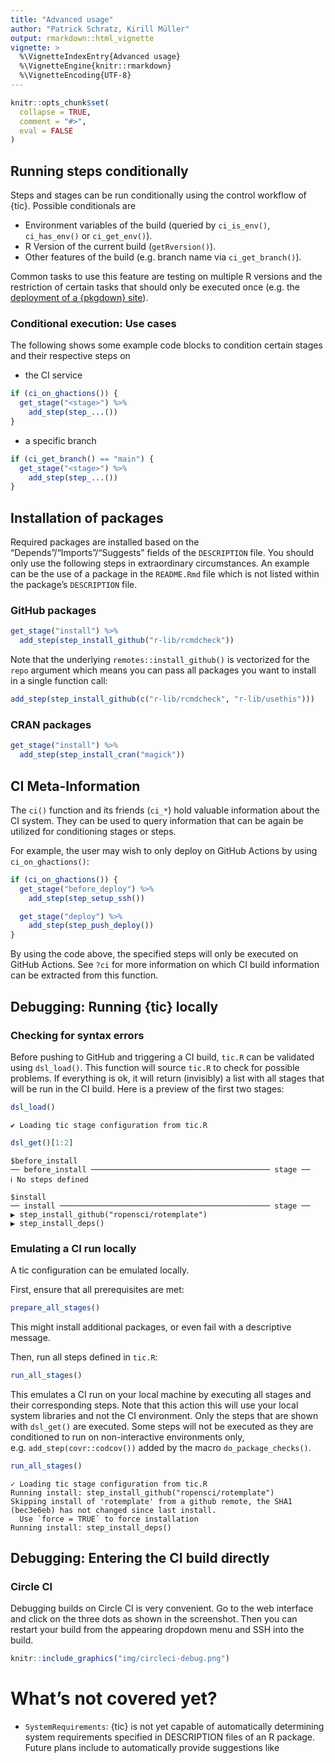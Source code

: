 ```yaml
---
title: "Advanced usage"
author: "Patrick Schratz, Kirill Müller"
output: rmarkdown::html_vignette
vignette: >
  %\VignetteIndexEntry{Advanced usage}
  %\VignetteEngine{knitr::rmarkdown}
  %\VignetteEncoding{UTF-8}
---
```


```r
knitr::opts_chunk$set(
  collapse = TRUE,
  comment = "#>",
  eval = FALSE
)
```

## Running steps conditionally

Steps and stages can be run conditionally using the control workflow of {tic}.
Possible conditionals are

- Environment variables of the build (queried by `ci_is_env()`, `ci_has_env()` or `ci_get_env()`).
- R Version of the current build (`getRversion()`).
- Other features of the build (e.g. branch name via `ci_get_branch()`).

Common tasks to use this feature are testing on multiple R versions and the restriction of certain tasks that should only be executed once (e.g. the [deployment of a {pkgdown} site](deployment.html#pkgdown-deployment)).

### Conditional execution: Use cases

The following shows some example code blocks to condition certain stages and their respective steps on

- the CI service

```r
if (ci_on_ghactions()) {
  get_stage("<stage>") %>%
    add_step(step_...())
}
```

- a specific branch

```r
if (ci_get_branch() == "main") {
  get_stage("<stage>") %>%
    add_step(step_...())
}
```

## Installation of packages

Required packages are installed based on the "Depends"/"Imports"/"Suggests" fields of the `DESCRIPTION` file.
You should only use the following steps in extraordinary circumstances.
An example can be the use of a package in the `README.Rmd` file which is not listed within the package's `DESCRIPTION` file.

### GitHub packages

```r
get_stage("install") %>%
  add_step(step_install_github("r-lib/rcmdcheck"))
```

Note that the underlying `remotes::install_github()` is vectorized for the `repo` argument which means you can pass all packages you want to install in a single function call:

```r
add_step(step_install_github(c("r-lib/rcmdcheck", "r-lib/usethis")))
```

### CRAN packages

```r
get_stage("install") %>%
  add_step(step_install_cran("magick"))
```

## CI Meta-Information

The `ci()` function and its friends (`ci_*`) hold valuable information about the CI system.
They can be used to query information that can be again be utilized for conditioning stages or steps.

For example, the user may wish to only deploy on GitHub Actions by using `ci_on_ghactions()`:

```r
if (ci_on_ghactions()) {
  get_stage("before_deploy") %>%
    add_step(step_setup_ssh())

  get_stage("deploy") %>%
    add_step(step_push_deploy())
}
```

By using the code above, the specified steps will only be executed on GitHub Actions.
See `?ci` for more information on which CI build information can be extracted from this function.

## Debugging: Running {tic} locally

### Checking for syntax errors

Before pushing to GitHub and triggering a CI build, `tic.R` can be validated using `dsl_load()`.
This function will source `tic.R` to check for possible problems.
If everything is ok, it will return (invisibly) a list with all stages that will be run in the CI build.
Here is a preview of the first two stages:

```r
dsl_load()
```

```
✔ Loading tic stage configuration from tic.R
```

```r
dsl_get()[1:2]
```

```
$before_install
── before_install ──────────────────────────────────────── stage ──
ℹ No steps defined

$install
── install ─────────────────────────────────────────────── stage ──
▶ step_install_github("ropensci/rotemplate")
▶ step_install_deps()
```


### Emulating a CI run locally

A tic configuration can be emulated locally.

First, ensure that all prerequisites are met:

```r
prepare_all_stages()
```

This might install additional packages, or even fail with a descriptive message.

Then, run all steps defined in `tic.R`:

```r
run_all_stages()
```

This emulates a CI run on your local machine by executing all stages and their corresponding steps.
Note that this action this will use your local system libraries and not the CI environment.
Only the steps that are shown with `dsl_get()` are executed.
Some steps will not be executed as they are conditioned to run on non-interactive environments only, e.g. `add_step(covr::codcov())` added by the macro `do_package_checks()`.

```r
run_all_stages()
```

```
✓ Loading tic stage configuration from tic.R
Running install: step_install_github("ropensci/rotemplate")
Skipping install of 'rotemplate' from a github remote, the SHA1 (bec3e6eb) has not changed since last install.
  Use `force = TRUE` to force installation
Running install: step_install_deps()
```

## Debugging: Entering the CI build directly

### Circle CI

Debugging builds on Circle CI is very convenient.
Go to the web interface and click on the three dots as shown in the screenshot.
Then you can restart your build from the appearing dropdown menu and SSH into the build.

```r
knitr::include_graphics("img/circleci-debug.png")
```

# What's not covered yet?

- `SystemRequirements`: {tic} is not yet capable of automatically determining system requirements specified in DESCRIPTION files of an R package.
Future plans include to automatically provide suggestions like
